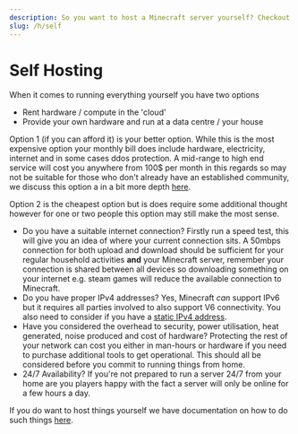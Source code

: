 ```yaml
---
description: So you want to host a Minecraft server yourself? Checkout your options and find the solution that suits your requirements.
slug: /h/self
---
```


# Self Hosting 

When it comes to running everything yourself you have two options

- Rent hardware / compute in the 'cloud'
- Provide your own hardware and run at a data centre / your house 

Option 1 (if you can afford it) is your better option. While this is the most expensive option your monthly bill does include hardware, electricity, internet and in some cases ddos protection. A mid-range to high end service will cost you anywhere from 100$ per month in this regards so may not be suitable for those who don't already have an established community, we discuss this option a in a bit more depth [here](/h/types#bare-metal--vds).

Option 2 is the cheapest option but is does require some additional thought however for one or two people this option may still make the most sense.

- Do you have a suitable internet connection? Firstly run a speed test, this will give you an idea of where your current connection sits. A 50mbps connection for both upload and download should be sufficient for your regular household activities **and** your Minecraft server, remember your connection is shared between all devices so downloading something on your internet e.g. steam games will reduce the available connection to Minecraft.
- Do you have proper IPv4 addresses? Yes, Minecraft *can* support IPv6 but it requires all parties involved to also support V6 connectivity. You also need to consider if you have a [static IPv4 address](/ts/ip).
- Have you considered the overhead to security, power utilisation, heat generated, noise produced and cost of hardware? Protecting the rest of your network can cost you either in man-hours or hardware if you need to purchase additional tools to get operational. This should all be considered before you commit to running things from home. 
- 24/7 Availability? If you're not prepared to run a server 24/7 from your home are you players happy with the fact a server will only be online for a few hours a day.


If you do want to host things yourself we have documentation on how to do such things [here](/guides/self-host).
